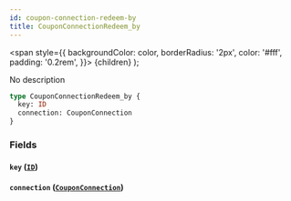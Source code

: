 ```yaml
---
id: coupon-connection-redeem-by
title: CouponConnectionRedeem_by
---
```


<span
style={{
      backgroundColor: color,
      borderRadius: '2px',
      color: '#fff',
      padding: '0.2rem',
    }}>
{children}
</span>
);

No description

```graphql
type CouponConnectionRedeem_by {
  key: ID
  connection: CouponConnection
}
```

### Fields

#### `key` ([`ID`](/v1/scalars/id))

#### `connection` ([`CouponConnection`](/v1/objects/coupon-connection))

